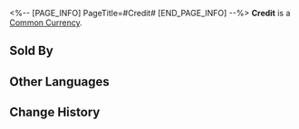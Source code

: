 <%-- [PAGE_INFO]
PageTitle=#Credit#
[END_PAGE_INFO] --%>
{{Item Infobox
|id          = 2
|image       = Item Credit.png
|type        = Common Currency
|invCategory = 
|rarity      = 3
|effect      = This currency, used by the Interastral Peace Corporation to settle accounts with its customers, is now widely accepted as the hard currency for space travel.
|description = ''"People run around fighting and trading for numbers in a terminal, but the truly precious cannot be bought."''
|source1     = [[Calyx (Great Mine)]]
|source2     = [[Calyx: Artisanship Commission]]
|source3     = [[Calyx: The Reverie (Dreamscape)]]
|source4     = [[Mission rewards]]
|source5     = [[Assignment]] rewards
|source6     = [[Embers Exchange]]
}}
'''Credit''' is a [[Common Currency]].

==Sold By==
{{Shop Availability}}

==Other Languages==
{{Other Languages
|en   = Credit
|zhs  = 信用点
|zht  = 信用點
|ja   = 信用ポイント
|ko   = 신용 포인트
|es   = Crédito
|fr   = Crédits
|ru   = Кредиты
|th   = เครดิต
|vi   = Điểm Tín Dụng
|de   = Credit
|id   = Credit
|pt   = Crédito
}}

==Change History==
{{Change History|2.0}}